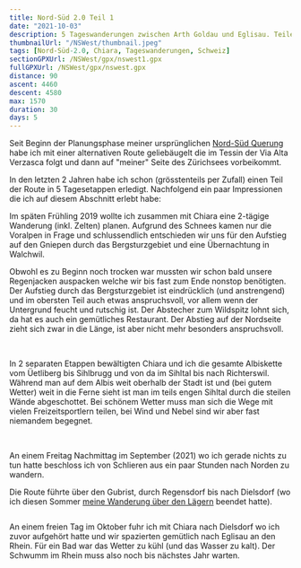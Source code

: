 ```yaml
---
title: Nord-Süd 2.0 Teil 1
date: "2021-10-03"
description: 5 Tageswanderungen zwischen Arth Goldau und Eglisau. Teile meiner 2. Nord-Süd Querung.
thumbnailUrl: "/NSWest/thumbnail.jpeg"
tags: [Nord-Süd-2.0, Chiara, Tageswanderungen, Schweiz]
sectionGPXUrl: /NSWest/gpx/nswest1.gpx
fullGPXUrl: /NSWest/gpx/nswest.gpx
distance: 90
ascent: 4460
descent: 4580
max: 1570
duration: 30
days: 5
---
```


Seit Beginn der Planungsphase meiner ursprünglichen <a href="/wanderungen/#ns">Nord-Süd Querung</a> habe ich mit einer alternativen Route geliebäugelt die im Tessin der Via Alta Verzasca folgt und dann auf "meiner" Seite des Zürichsees vorbeikommt.

In den letzten 2 Jahren habe ich schon (grösstenteils per Zufall) einen Teil der Route in 5 Tagesetappen erledigt. Nachfolgend ein paar Impressionen die ich auf diesem Abschnitt erlebt habe:

Im späten Frühling 2019 wollte ich zusammen mit Chiara eine 2-tägige Wanderung (inkl. Zelten) planen. Aufgrund des Schnees kamen nur die Voralpen in Frage und schlussendlich entschieden wir uns für den Aufstieg auf den Gniepen durch das Bergsturzgebiet und eine Übernachtung in Walchwil.

Obwohl es zu Beginn noch trocken war mussten wir schon bald unsere Regenjacken auspacken welche wir bis fast zum Ende nonstop benötigten. Der Aufstieg durch das Bergsturzgebiet ist eindrücklich (und anstrengend) und im obersten Teil auch etwas anspruchsvoll, vor allem wenn der Untergrund feucht und rutschig ist. Der Abstecher zum Wildspitz lohnt sich, da hat es auch ein gemütliches Restaurant. Der Abstieg auf der Nordseite zieht sich zwar in die Länge, ist aber nicht mehr besonders anspruchsvoll.

<Img
	imageUrl="/NSWest/1.jpeg"
	description="Die Abrisskante des Bergsturzes ist heute noch deutlich zu sehen."
/>
<Img
	imageUrl="/NSWest/2.jpeg"
	description="Rigi Kulm, noch teilweise Schneebedeckt"
/>

In 2 separaten Etappen bewältigten Chiara und ich die gesamte Albiskette vom Üetliberg bis Sihlbrugg und von da im Sihltal bis nach Richterswil. Während man auf dem Albis weit oberhalb der Stadt ist und (bei gutem Wetter) weit in die Ferne sieht ist man im teils engen Sihltal durch die steilen Wände abgeschottet. Bei schönem Wetter muss man sich die Wege mit vielen Freizeitsportlern teilen, bei Wind und Nebel sind wir aber fast niemandem begegnet.

<Img
	imageUrl="/NSWest/3.jpeg"
	description="Die lokalen Anwohner wissen wie viel Platz ihr Auto braucht..."
/>
<Img
	imageUrl="/NSWest/4.jpeg"
	description="Zürich (im Hintergrund) zeigt sich kurz durch den Nebel vom Hochwachtturm"
/>
<Img imageUrl="/NSWest/5.jpeg" description=" " />

An einem Freitag Nachmittag im September (2021) wo ich gerade nichts zu tun hatte beschloss ich von Schlieren aus ein paar Stunden nach Norden zu wandern.

Die Route führte über den Gubrist, durch Regensdorf bis nach Dielsdorf (wo ich diesen Sommer <a href="/blog/2021-06-26-lagern/">meine Wanderung über den Lägern</a> beendet hatte).

<Img imageUrl="/NSWest/6.jpeg" description="Die Limmat bei Schlieren" />

An einem freien Tag im Oktober fuhr ich mit Chiara nach Dielsdorf wo ich zuvor aufgehört hatte und wir spazierten gemütlich nach Eglisau an den Rhein. Für ein Bad war das Wetter zu kühl (und das Wasser zu kalt). Der Schwumm im Rhein muss also noch bis nächstes Jahr warten.

<Img
	imageUrl="/NSWest/7.jpeg"
	description="Der Rhein, spiegelglatt. Nahe Eglisau"
/>
